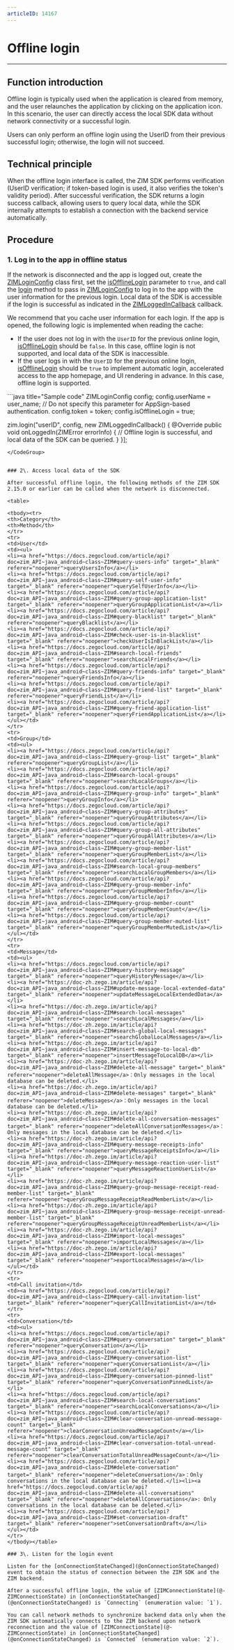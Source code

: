 ```yaml
---
articleID: 14167
---
```


# Offline login

- - -

## Function introduction

Offline login is typically used when the application is cleared from memory, and the user relaunches the application by clicking on the application icon. In this scenario, the user can directly access the local SDK data without network connectivity or a successful login.

<Note title="Note">

Users can only perform an offline login using the UserID from their previous successful login; otherwise, the login will not succeed.
</Note>

## Technical principle

When the offline login interface is called, the ZIM SDK performs verification (UserID verification; if token-based login is used, it also verifies the token's validity period). After successful verification, the SDK returns a login success callback, allowing users to query local data, while the SDK internally attempts to establish a connection with the backend service automatically.


## Procedure

### 1\. Log in to the app in offline status

If the network is disconnected and the app is logged out, create the [ZIMLoginConfig](@-ZIMLoginConfig) class first, set the [isOfflineLogin](@isOfflineLogin) parameter to `true`, and call the [login](@login) method to pass in [ZIMLoginConfig](@-ZIMLoginConfig) to log in to the app with the user information for the previous login. Local data of the SDK is accessible if the login is successful as indicated in the [ZIMLoggedInCallback](@-ZIMLoggedInCallback) callback.

<Note title="Note">
We recommend that you cache user information for each login. If the app is opened, the following logic is implemented when reading the cache:

- If the user does not log in with the `UserID` for the previous online login, [isOfflineLogin](@isOfflineLogin) should be `false`. In this case, offline login is not supported, and local data of the SDK is inaccessible.
- If the user logs in with the `UserID` for the previous online login, [isOfflineLogin](@isOfflineLogin) should be `true` to implement automatic login, accelerated access to the app homepage, and UI rendering in advance. In this case, offline login is supported.

</Note>

<CodeGroup>
```java title="Sample code"
ZIMLoginConfig config;
config.userName = user_name;
// Do not specify this parameter for AppSign-based authentication.
config.token = token;
config.isOfflineLogin = true;

zim.login("userID", config, new ZIMLoggedInCallback() {
     @Override
     public void onLoggedIn(ZIMError errorInfo) {
        // Offline login is successful, and local data of the SDK can be queried.
    }
}];
```
</CodeGroup>


### 2\. Access local data of the SDK

After successful offline login, the following methods of the ZIM SDK 2.15.0 or earlier can be called when the network is disconnected.

<table>

<tbody><tr>
<th>Category</th>
<th>Method</th>
</tr>
<tr>
<td>User</td>
<td><ul>
<li><a href="https://docs.zegocloud.com/article/api?doc=zim_API~java_android~class~ZIM#query-users-info" target="_blank" referer="noopener">queryUsersInfo</a></li>
<li><a href="https://docs.zegocloud.com/article/api?doc=zim_API~java_android~class~ZIM#query-self-user-info" target="_blank" referer="noopener">querySelfUserInfo</a></li>
<li><a href="https://docs.zegocloud.com/article/api?doc=zim_API~java_android~class~ZIM#query-group-application-list" target="_blank" referer="noopener">queryGroupApplicationList</a></li>
<li><a href="https://docs.zegocloud.com/article/api?doc=zim_API~java_android~class~ZIM#query-blacklist" target="_blank" referer="noopener">queryBlacklist</a></li>
<li><a href="https://docs.zegocloud.com/article/api?doc=zim_API~java_android~class~ZIM#check-user-is-in-blacklist" target="_blank" referer="noopener">checkUserIsInBlackList</a></li>
<li><a href="https://docs.zegocloud.com/article/api?doc=zim_API~java_android~class~ZIM#search-local-friends" target="_blank" referer="noopener">searchLocalFriends</a></li>
<li><a href="https://docs.zegocloud.com/article/api?doc=zim_API~java_android~class~ZIM#query-friends-info" target="_blank" referer="noopener">queryFriendsInfo</a></li>
<li><a href="https://docs.zegocloud.com/article/api?doc=zim_API~java_android~class~ZIM#query-friend-list" target="_blank" referer="noopener">queryFriendList</a></li>
<li><a href="https://docs.zegocloud.com/article/api?doc=zim_API~java_android~class~ZIM#query-friend-application-list" target="_blank" referer="noopener">queryFriendApplicationList</a></li>
</ul></td>
</tr>
<tr>
<td>Group</td>
<td><ul>
<li><a href="https://docs.zegocloud.com/article/api?doc=zim_API~java_android~class~ZIM#query-group-list" target="_blank" referer="noopener">queryGroupList</a></li>
<li><a href="https://docs.zegocloud.com/article/api?doc=zim_API~java_android~class~ZIM#search-local-groups" target="_blank" referer="noopener">searchLocalGroups</a></li>
<li><a href="https://docs.zegocloud.com/article/api?doc=zim_API~java_android~class~ZIM#query-group-info" target="_blank" referer="noopener">queryGroupInfo</a></li>
<li><a href="https://docs.zegocloud.com/article/api?doc=zim_API~java_android~class~ZIM#query-group-attributes" target="_blank" referer="noopener">queryGroupAttributes</a></li>
<li><a href="https://docs.zegocloud.com/article/api?doc=zim_API~java_android~class~ZIM#query-group-all-attributes" target="_blank" referer="noopener">queryGroupAllAttributes</a></li>
<li><a href="https://docs.zegocloud.com/article/api?doc=zim_API~java_android~class~ZIM#query-group-member-list" target="_blank" referer="noopener">queryGroupMemberList</a></li>
<li><a href="https://docs.zegocloud.com/article/api?doc=zim_API~java_android~class~ZIM#search-local-group-members" target="_blank" referer="noopener">searchLocalGroupMembers</a></li>
<li><a href="https://docs.zegocloud.com/article/api?doc=zim_API~java_android~class~ZIM#query-group-member-info" target="_blank" referer="noopener">queryGroupMemberInfo</a></li>
<li><a href="https://docs.zegocloud.com/article/api?doc=zim_API~java_android~class~ZIM#query-group-member-count" target="_blank" referer="noopener">queryGroupMemberCount</a></li>
<li><a href="https://docs.zegocloud.com/article/api?doc=zim_API~java_android~class~ZIM#query-group-member-muted-list" target="_blank" referer="noopener">queryGroupMemberMutedList</a></li>
</ul></td>
</tr>
<tr>
<td>Message</td>
<td><ul>
<li><a href="https://docs.zegocloud.com/article/api?doc=zim_API~java_android~class~ZIM#query-history-message" target="_blank" referer="noopener">queryHistoryMessage</a></li>
<li><a href="https://doc-zh.zego.im/article/api?doc=zim_API~java_android~class~ZIM#update-message-local-extended-data" target="_blank" referer="noopener">updateMessageLocalExtendedData</a></li>
<li><a href="https://doc-zh.zego.im/article/api?doc=zim_API~java_android~class~ZIM#search-local-messages" target="_blank" referer="noopener">searchLocalMessages</a></li>
<li><a href="https://doc-zh.zego.im/article/api?doc=zim_API~java_android~class~ZIM#search-global-local-messages" target="_blank" referer="noopener">searchGlobalLocalMessages</a></li>
<li><a href="https://doc-zh.zego.im/article/api?doc=zim_API~java_android~class~ZIM#insert-message-to-local-db" target="_blank" referer="noopener">insertMessageToLocalDB</a></li>
<li><a href="https://doc-zh.zego.im/article/api?doc=zim_API~java_android~class~ZIM#delete-all-message" target="_blank" referer="noopener">deleteAllMessage</a>：Only messages in the local database can be deleted.</li>
<li><a href="https://doc-zh.zego.im/article/api?doc=zim_API~java_android~class~ZIM#delete-messages" target="_blank" referer="noopener">deleteMessages</a>：Only messages in the local database can be deleted.</li>
<li><a href="https://doc-zh.zego.im/article/api?doc=zim_API~java_android~class~ZIM#delete-all-conversation-messages" target="_blank" referer="noopener">deleteAllConversationMessages</a>：Only messages in the local database can be deleted.</li>
<li><a href="https://doc-zh.zego.im/article/api?doc=zim_API~java_android~class~ZIM#query-message-receipts-info" target="_blank" referer="noopener">queryMessageReceiptsInfo</a></li>
<li><a href="https://doc-zh.zego.im/article/api?doc=zim_API~java_android~class~ZIM#query-message-reaction-user-list" target="_blank" referer="noopener">queryMessageReactionUserList</a></li>
<li><a href="https://doc-zh.zego.im/article/api?doc=zim_API~java_android~class~ZIM#query-group-message-receipt-read-member-list" target="_blank" referer="noopener">queryGroupMessageReceiptReadMemberList</a></li>
<li><a href="https://doc-zh.zego.im/article/api?doc=zim_API~java_android~class~ZIM#query-group-message-receipt-unread-member-list" target="_blank" referer="noopener">queryGroupMessageReceiptUnreadMemberList</a></li>
<li><a href="https://doc-zh.zego.im/article/api?doc=zim_API~java_android~class~ZIM#import-local-messages" target="_blank" referer="noopener">importLocalMessages</a></li>
<li><a href="https://doc-zh.zego.im/article/api?doc=zim_API~java_android~class~ZIM#export-local-messages" target="_blank" referer="noopener">exportLocalMessages</a></li>
</ul></td>
</tr>
<tr>
<td>Call invitation</td>
<td><a href="https://docs.zegocloud.com/article/api?doc=zim_API~java_android~class~ZIM#query-call-invitation-list" target="_blank" referer="noopener">queryCallInvitationList</a></td>
</tr>
<tr>
<td>Conversation</td>
<td><ul>
<li><a href="https://docs.zegocloud.com/article/api?doc=zim_API~java_android~class~ZIM#query-conversation" target="_blank" referer="noopener">queryConversation</a></li>
<li><a href="https://docs.zegocloud.com/article/api?doc=zim_API~java_android~class~ZIM#query-conversation-list" target="_blank" referer="noopener">queryConversationList</a></li>
<li><a href="https://docs.zegocloud.com/article/api?doc=zim_API~java_android~class~ZIM#query-conversation-pinned-list" target="_blank" referer="noopener">queryConversationPinnedList</a></li>
<li><a href="https://docs.zegocloud.com/article/api?doc=zim_API~java_android~class~ZIM#search-local-conversations" target="_blank" referer="noopener">searchLocalConversations</a></li>
<li><a href="https://docs.zegocloud.com/article/api?doc=zim_API~java_android~class~ZIM#clear-conversation-unread-message-count" target="_blank" referer="noopener">clearConversationUnreadMessageCount</a></li>
<li><a href="https://docs.zegocloud.com/article/api?doc=zim_API~java_android~class~ZIM#clear-conversation-total-unread-message-count" target="_blank" referer="noopener">clearConversationTotalUnreadMessageCount</a></li>
<li><a href="https://docs.zegocloud.com/article/api?doc=zim_API~java_android~class~ZIM#delete-conversation" target="_blank" referer="noopener">deleteConversation</a>：Only conversations in the local database can be deleted.</li><li><a href="https://docs.zegocloud.com/article/api?doc=zim_API~java_android~class~ZIM#delete-all-conversations" target="_blank" referer="noopener">deleteAllConversations</a>: Only conversations in the local database can be deleted.</li>
<li><a href="https://docs.zegocloud.com/article/api?doc=zim_API~java_android~class~ZIM#set-conversation-draft" target="_blank" referer="noopener">setConversationDraft</a></li>
</ul></td>
</tr>
</tbody></table>

### 3\. Listen for the login event

Listen for the [onConnectionStateChanged](@onConnectionStateChanged) event to obtain the status of connection between the ZIM SDK and the ZIM backend.

After a successful offline login, the value of [ZIMConnectionState](@-ZIMConnectionState) in [onConnectionStateChanged](@onConnectionStateChanged) is `Connecting` (enumeration value: `1`).

You can call network methods to synchronize backend data only when the ZIM SDK automatically connects to the ZIM backend upon network reconnection and the value of [ZIMConnectionState](@-ZIMConnectionState) in [onConnectionStateChanged](@onConnectionStateChanged) is `Connected` (enumeration value: `2`).
